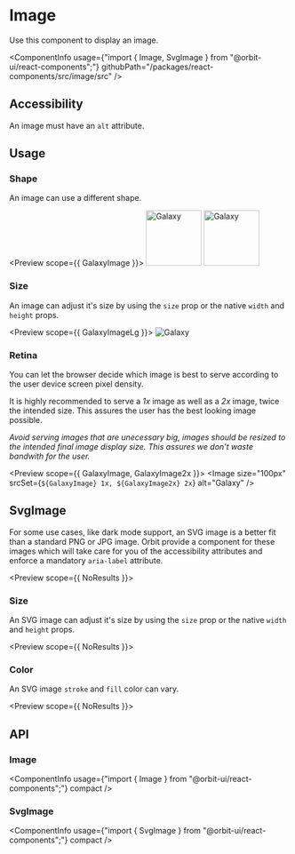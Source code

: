 
<Meta
    title="Components/Image"
    id="image"
/>

# Image

<Tagline>Use this component to display an image.</Tagline>

<ComponentInfo
    usage={"import { Image, SvgImage } from \"@orbit-ui/react-components\";"}
    githubPath="/packages/react-components/src/image/src"
/>

## Accessibility

An image must have an `alt` attribute.

## Usage

### Shape

An image can use a different shape.

<Preview scope={{ GalaxyImage }}>
    <Story name="shape">
        <Inline>
            <Image shape="rounded" src={GalaxyImage} alt="Galaxy" width="100px" height="100px" />
            <Image shape="circular" src={GalaxyImage} alt="Galaxy" width="100px" height="100px" />
        </Inline>
    </Story>
</Preview>

### Size

An image can adjust it's size by using the `size` prop or the native `width` and `height` props.

<Preview scope={{ GalaxyImageLg }}>
    <Story name="size">
        <Image size="200px" src={GalaxyImageLg} alt="Galaxy" />
    </Story>
</Preview>

### Retina

You can let the browser decide which image is best to serve according to the user device screen pixel density.

It is highly recommended to serve a _1x_ image as well as a _2x_ image, twice the intended size. This assures the user has the best looking image possible.

_Avoid serving images that are unecessary big, images should be resized to the intended final image display size. This assures we don't waste bandwith for the user._

<Preview scope={{ GalaxyImage, GalaxyImage2x }}>
    <Story name="retina">
        <Image size="100px" srcSet={`${GalaxyImage} 1x, ${GalaxyImage2x} 2x`} alt="Galaxy" />
    </Story>
</Preview>

## SvgImage

For some use cases, like dark mode support, an SVG image is a better fit than a standard PNG or JPG image. Orbit provide a component for these images which will take care for you of the accessibility attributes and enforce a mandatory `aria-label` attribute.

<Preview scope={{ NoResults }}>
    <Story name="svg image">
        <SvgImage src={NoResults} stroke="alias-icon-1" aria-label="No results" />
    </Story>
</Preview>

### Size

An SVG image can adjust it's size by using the `size` prop or the native `width` and `height` props.

<Preview scope={{ NoResults }}>
    <Story name="svg image size">
        <SvgImage size="150px" stroke="alias-icon-1" src={NoResults} aria-label="No results" />
    </Story>
</Preview>

### Color

An SVG image `stroke` and `fill` color can vary.

<Preview scope={{ NoResults }}>
    <Story name="svg image color">
        <SvgImage stroke="marine-500" fill="sunray-50" src={NoResults} aria-label="No results" />
    </Story>
</Preview>

## API

### Image

<ComponentInfo
    usage={"import { Image } from \"@orbit-ui/react-components\";"}
    compact
/>

<ArgsTable of={InnerImage} sort="alpha" />

### SvgImage

<ComponentInfo
    usage={"import { SvgImage } from \"@orbit-ui/react-components\";"}
    compact
/>

<ArgsTable of={InnerSvgImage} sort="alpha" />
